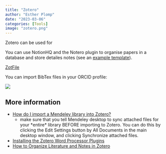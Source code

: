 ```yaml
---
title: "Zotero"
author: "Esther Plomp"
date: "2023-03-06"
categories: [Tools]
image: "zotero.png"
---
```


Zotero can be used for

You can use NotionHQ and the Notero plugin to organise papers in a database and store detailes notes (see an [example template](https://dust-bovid-04d.notion.site/ba1bc5022a4d469abd2ea559e80bc56b?v=a953e6bf2a3449e9ab3083154ce2b238)).

[ZotFile](http://zotfile.com/)

You can import BibTex files in your ORCID profile:

![](images/image-170768552.png)

## **More information**

-   [How do I import a Mendeley library into Zotero?](https://www.zotero.org/support/kb/mendeley_import)
    -   make sure that you tell Mendeley desktop to sync attached files for your \*entire\* library BEFORE importing to Zotero. You can do this by clicking the Edit Settings button by All Documents in the main desktop window, and clicking Synchronize attached files.
-   [Installing the Zotero Word Processor Plugins](https://www.zotero.org/support/word_processor_plugin_installation)
-   [How to Organize Literature and Notes in Zotero](https://calc.hypotheses.org/5692)
